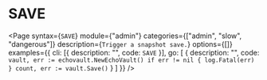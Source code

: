 # SAVE

<Page 
  syntax={`SAVE`}
  module={"admin"}
  categories={["admin", "slow", "dangerous"]}
  description={`Trigger a snapshot save.`}
  options={[]}
  examples={{
    cli: [{ description: "", code: `SAVE` }],
    go: [
      {
        description: "",
        code: `vault, err := echovault.NewEchoVault()
if err != nil {
  log.Fatal(err)
}
count, err := vault.Save()`
      }
    ]
  }}
/>